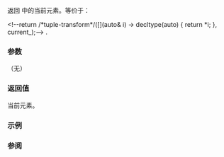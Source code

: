 {{cpp/ranges/cartesian_product_view/iterator/title|operator*}}
{{cpp/ranges/cartesian_product_view/navbar}}

{{ddcl|since=c++23|
constexpr auto operator*() const;
}}

返回 {{tt|cartesian_product_view}} 中的当前元素。等价于：

&lt;!--return /*tuple-transform*/([](auto&amp; i) -&gt; decltype(auto) { return *i; }, current_);--&gt;
{{box|{{c/core|return /*tuple-transform*/([](auto&amp; i) -&gt; decltype(auto) { return *i; },}}{{nbspt}}{{rlpi|/#数据成员|current_}}{{c/core|);}}}}.

===参数===
（无）

===返回值===
当前元素。

===示例===
{{example
|code=
|output=
}}

===参阅===
{{dsc begin}}
{{dsc mem fun|cpp/ranges/cartesian_product_view/iterator/operator_at|title=operator[]|根据索引访问元素|notes={{mark c++23}}}}
{{dsc end}}

{{langlinks|de|en|es|ja|ru}}